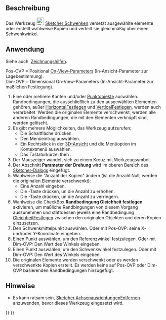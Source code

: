 <languages/>

{{Docnav/de
|[[Sketcher_Translate/de|LinearAnordnen]]
|[[Sketcher_Scale/de|Skalieren]]
|[[Sketcher_Workbench/de|Sketcher]]
|IconL=Sketcher_Translate.svg
|IconR=Sketcher_Scale.svg
|IconC=Workbench_Sketcher.svg
}}

{{GuiCommand/de
|Name=Sketcher Rotate
|Name/de=Sketcher Schwenken
|MenuLocation=Skizze → Sketcher-Werkzeuge → Polar transform
|Workbenches=[[Sketcher_Workbench/de|Sketcher]]
|Shortcut={{KEY|Z}} {{KEY|P}}
|Version=1.0
|SeeAlso=
}}

<span id="Description"></span>
==Beschreibung==

Das Werkzeug [[Image:Sketcher_Rotate.svg|24px]] [[Sketcher_Rotate/de|Sketcher Schwenken]] versetzt ausgewählte elemente oder erstellt wahlweise Kopien und verteilt sie gleichmäßig über einen Schwenkwinkel.

<span id="Usage"></span>
==Anwendung==

Siehe auch: [[Sketcher_Workbench/de#Zeichnungshilfen|Zeichnungshilfen]].

Pos-OVP = Positional [[Sketcher_Preferences/de#Allgemein|On-View-Parameters]] (In-Ansicht-Parameter zur Lagebestimmung).<br>
Dim-OVP = Dimensional On-View-Parameters (In-Ansicht-Parameter zur maßlichen Festlegung).

# Eine oder mehrere Kanten und/oder [[Sketcher_CreatePoint/de|Punktobjekte]] auswählen. Randbedingungen, die ausschließlich zu den ausgewählten Elementen gehören, außer [[Sketcher_ConstrainHorizontal/de|HorizontalFestlegen]] und [[Sketcher_ConstrainVertical/de|VerticalFestlegen]], werden auch verarbeitet. Werden die originalen Elemente verschwenkt, werden alle anderen Randbedingungen, die mit den Elementen verknüpft sind, werden gelöscht.
# Es gibt mehrere Möglichkeiten, das Werkzeug aufzurufen:
#* Die Schaltfläche {{Button|[[Image:Sketcher_Rotate.svg|16px]] [[Sketcher_Rotate/de|Polar transform]]}} drücken.
#* Den Menüeintrag {{MenuCommand|Skizze → Sketcher-Werkzeuge → [[Image:Sketcher_Rotate.svg|16px]] Polar transform}} auswählen.
#* Ein Rechtsklick in der [[3D_view/de|3D-Ansicht]] und die Menüoption {{MenuCommand|[[Image:Sketcher_Rotate.svg|16px]] Polar transform}} im Kontextmenü auswählen.
#* Das Tastaturkürzel {{KEY|Z}} then {{KEY|P}}.
# Der Mauszeiger wandelt sich zu einem Kreuz mit Werkzeugsymbol.
# Der Abschnitt '''Parameter der Drehung''' wird im oberen Bereich des [[Sketcher_Dialog/de|Sketcher-Dialogs]] eingefügt.
# Wahlweise die "Anzahl der Kopien" ändern (ist die Anzahl Null, werden die originalen Elemente verschwenkt):
#* Eine Anzahl eingeben.
#* Die {{KEY|U}}-Taste drücken, un die Anzahl zu erhöhen.
#* Die {{KEY|J}} -Taste drücken, un die Anzahl zu verringern.
# Wahlweise die CheckBox '''Randbedingung Gleichheit festlegen''' aktivieren, um maßliche Randbingungen von diesem Vorgang auszunehmen und stattdessen jeweils eine Randbedingung [[Sketcher_ConstrainEqual/de|GleichheitFestlegen]] zwischen den originalen Objekten und deren Kopien einzusetzen.
# Den Schwenkmittelpunkt auswählen. Oder mit Pos-OVP: seine X- und/oder Y-Koordinate eingeben.
# Einen Punkt auswählen, um den Referenzwinkel festzulegen. Oder mit Dim-OVP: Den Wert des Winkels eingeben.
# Einen Punkt auswählen, um den Schwenkwinkel festzulegen. Oder mit Dim-OVP: Den Wert des Winkels eingeben.
# Die originalen Elemente werden verschwenkt oder es werden verschwenkte Kopien erstellt. Es werden keine auf Pos-OVP oder Dim-OVP basierenden Randbedingungen hinzugefügt.

<span id="Notes"></span>
==Hinweise==

* Es kann ratsam sein, [[Sketcher_RemoveAxesAlignment/de|Sketcher AchsenausrichtungenEntfernen]] anzuwenden, bevor dieses Werkzeug eingesetzt wird.


{{Docnav/de
|[[Sketcher_Translate/de|LinearAnordnen]]
|[[Sketcher_Scale/de|Skalieren]]
|[[Sketcher_Workbench/de|Sketcher]]
|IconL=Sketcher_Translate.svg
|IconR=Sketcher_Scale.svg
|IconC=Workbench_Sketcher.svg
}}

{{Sketcher_Tools_navi{{#translation:}}}}
{{Userdocnavi{{#translation:}}}}